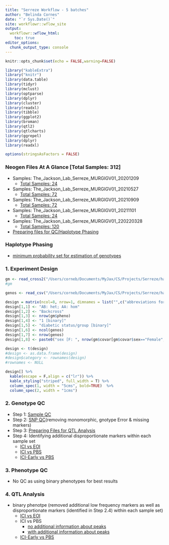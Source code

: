 ```yaml
---
title: "Serreze Workflow - 5 batches"
author: "Belinda Cornes"
date: "`r Sys.Date()`"
site: workflowr::wflow_site
output:
  workflowr::wflow_html:
    toc: true
editor_options:
  chunk_output_type: console
---
```


```r
knitr::opts_chunk$set(echo = FALSE,warning=FALSE)

library("kableExtra")
library("knitr")
library(data.table) 
library(tidyr)
library(mclust)
library(optparse)
library(dplyr)
library(cluster)
library(readxl)
library(tibble)
library(ggplot2)
library(broman)
library(qtl2)
library(qtlcharts)
library(ggrepel)
library(dplyr)
library(readxl) 

options(stringsAsFactors = FALSE)

```

### **Neogen Files At A Glance** [Total Samples: 312]
* Samples: The_Jackson_Lab_Serreze_MURGIGV01_20201209
  + [Total Samples: 24](0.1_samples_batch_20201209.html)
* Samples: The_Jackson_Lab_Serreze_MURGIGV01_20210527
  + [Total Samples: 72](0.1_samples_batch_20210527.html)
* Samples: The_Jackson_Lab_Serreze_MURGIGV01_20210909
  + [Total Samples: 72](0.1_samples_batch_20210909.html)
* Samples: The_Jackson_Lab_Serreze_MURGIGV01_20211101
  + [Total Samples: 24](0.1_samples_batch_20211101.html)
* Samples: The_Jackson_Lab_Serreze_MURGIGV01_220220328
  + [Total Samples: 120](0.1_samples_batch_220220328.html)
* [Preparing files for QC/Haplotype Phasing](0.1.1_preparing.data_bqc_5.batches.html)


### **Haplotype Phasing**
* [minimum probability set for estimation of genotypes](0.2_haplotype_comparison_bqc_5.batches_minprob.html)

### **1. Experiment Design**

```r

gm <- read_cross2("/Users/corneb/Documents/MyJax/CS/Projects/Serreze/haplotype.reconstruction/output_5.batches/gm_bc.json")
#gm

genos <- read_csv("/Users/corneb/Documents/MyJax/CS/Projects/Serreze/haplotype.reconstruction/output_5.batches/sample_geno_bc.csv")

design = matrix(ncol=8, nrow=1, dimnames = list("",c("abbreviations for strains:","type of cross:","number of mice phenotyped:","total number of mice phenotypes:","phenotypes:","number of mice:","number of markers:","covariates:")))
design[1,1] <- "AB: het; AA: hom"
design[1,2] <- "Backcross"
design[1,3] <- nrow(gm$pheno)
design[1,4] <- "1 [binary]"
design[1,5] <- "diabetic status/group [binary]"
design[1,6] <- ncol(genos)
design[1,7] <- nrow(genos)
design[1,8] <- paste0("sex [F: ", nrow(gm$covar[gm$covar$sex=="Female",]), "; M: ", nrow(gm$covar[gm$covar$sex=="Male",]),"] though not used as all mice are females")

design <- t(design)
#design <- as.data.frame(design)
#design$category <- rownames(design)
#rownames <- NULL

design[] %>%
  kable(escape = F,align = c("lr")) %>%
  kable_styling("striped", full_width = T) %>%
  column_spec(1, width = "5cms", bold=TRUE)  %>%
  column_spec(2, width = "1cms") 

```

### **2. Genotype QC **
* Step 1: [Sample QC](2.1_sample_bqc_5.batches.html)
* Step 2: [SNP QC](2.2.1_snp_qc_5.batches.html)(removing monomorphic, gnotype Error & missing markers)
* Step 3: [Preparing Files for QTL Analysis](2.4_preparing.data_aqc_5.batches.html)
* Step 4: Identifying additional disproportionate markers within each sample set
  + [ICI vs EOI](genotype.frequencies_ici.vs.eoi_5.batches.html)
  + [ICI vs PBS](genotype.frequencies_ici.vs.pbs_5.batches.html)
  + [ICI-Early vs PBS](genotype.frequencies_ici-early.vs.pbs_5.batches.html)


### **3. Phenotype QC**
* No QC as using binary phenotypes for best results


### **4. QTL Analysis**
* binary phenotpe (removed additional low frequency markers as well as disproportionate markers (identified in Step 2.4) within each sample set)
  + [ICI vs EOI](4.1.1_qtl.analysis_binary_ici.vs.eoi_snpsqc_dis_no-x_updated_5.batches.html)
  + ICI vs PBS
     * [no additional information about peaks](4.1.1_qtl.analysis_binary_ici.vs.pbs_snpsqc_dis_no-x_updated_5.batches.html)
     * [with additional information about peaks](4.1.1_qtl.analysis_binary_ici.vs.pbs_snpsqc_dis_no-x_updated_5.batches_peaks.html)
  + [ICI-Early vs PBS](4.1.1_qtl.analysis_binary_ici-early.vs.pbs_snpsqc_dis_no-x_updated_5.batches.html)
